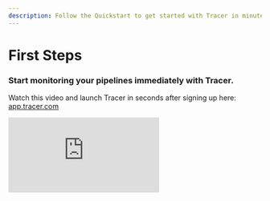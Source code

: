 ```yaml
---
description: Follow the Quickstart to get started with Tracer in minutes before diving into the details.
---
```



# First Steps

### Start monitoring your pipelines immediately with Tracer.

Watch this video and launch Tracer in seconds after signing up here: [app.tracer.com](https://app.tracer.com)

<div
  style={{
    position: "relative",
    paddingBottom: "calc(57.458333333333336% + 42px)",
    height: 0,
  }}
>
  <iframe
    src="https://app.supademo.com/embed/clwfgcy1s04khk912dmjdo72m"
    title="Tracer set up new pipeline"
    allow="clipboard-write"
    frameBorder="0"
    webkitAllowFullScreen
    mozAllowFullScreen
    allowFullScreen
    style={{
      position: "absolute",
      top: 0,
      left: 0,
      width: "100%",
      height: "100%",
    }}
  />
</div>

## Step by step instructions

<Steps>

### Sign up on [app.tracer.cloud](http://app.tracer.cloud) with Github or Google

### Copy the one-line integration into your terminal.

You can connect to the Tracer platform using one line copied into your terminal.

```bash
curl -sSL https://setup.tracer.cloud | bash -s -- <YOUR_API_KEY> && . ~/.bashrc && tracer help
```

_One line of code - don't forget to update the API key first!_

#### 2.1 How to find your API key?

Your first API key will be automatically generated when you follow the sign up steps.
You can connect other pipelines following the instructions in the  ["Connecting more Pipelines"](/docs/MoreAPIs) tab.

<Frame fullWidth className="mb-12">
  ![Tracer](/images/Tracer-signup-copy.png)
</Frame>

### Get started!

Once connected, you will see some confetti (literally!) and have a green light next to the 'connection status'.
Click on "Proceed" and you are ready to use Tracer!

<Frame fullWidth className="mb-12">
  ![Tracer](/images/Tracer-signup-confetti.png)
</Frame>

</Steps>
